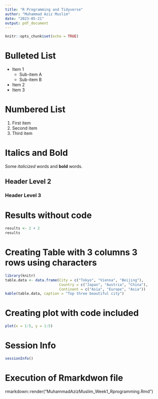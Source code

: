 ```yaml
---
title: "R Programming and Tidyverse"
author: "Muhammad Aziz Muslim"
date: "2023-05-21"
output: pdf_document
---
```


```r
knitr::opts_chunk$set(echo = TRUE)
```

# Bulleted List
- Item 1
  - Sub-item A
  - Sub-item B
- Item 2
- Item 3

# Numbered List
1. First item
2. Second item
3. Third item

# Italics and Bold
Some *italicized* words and **bold** words.

## Header Level 2

### Header Level 3

# Results without code
```r
results <- 2 + 2
results

```

# Creating Table with 3 columns 3 rows using characters
```r
library(knitr)
table.data <- data.frame(City = c("Tokyo", "Vienna", "Beijing"), 
                         Country = c("Japan", "Austria", "China"), 
                         Continent = c("Asia", "Europe", "Asia"))
kable(table.data, caption = "Top three beautiful city")
```

# Creating plot with code included
```r
plot(x = 1:5, y = 1:5)
```
# Session Info
```r
sessionInfo()
```

# Execution of Rmarkdwon file
rmarkdown::render("MuhammadAzizMuslim_Week1_Rprogramming.Rmd")
